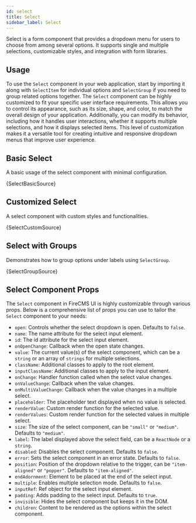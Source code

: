 ```yaml
---
id: select
title: Select
sidebar_label: Select
---
```


Select is a form component that provides a dropdown menu for users to choose from among several options. It supports single and multiple selections, customizable styles, and integration with form libraries.

## Usage

To use the `Select` component in your web application, start by importing it along with `SelectItem` for individual
options and `SelectGroup` if you need to group related options together. The `Select` component can be highly
customized to fit your specific user interface requirements. This allows you to control its appearance, such as its
size, shape, and color, to match the overall design of your application. Additionally, you can modify its behavior,
including how it handles user interactions, whether it supports multiple selections, and how it displays selected items.
This level of customization makes it a versatile tool for creating intuitive and responsive dropdown menus
that improve user experience.


## Basic Select

A basic usage of the select component with minimal configuration.


<CodeSample>
    <SelectBasicDemo />
</CodeSample>

<CodeBlock language="tsx">{SelectBasicSource}</CodeBlock>

## Customized Select

A select component with custom styles and functionalities.


<CodeSample>
    <SelectCustomDemo />
</CodeSample>

<CodeBlock language="tsx">{SelectCustomSource}</CodeBlock>

## Select with Groups

Demonstrates how to group options under labels using `SelectGroup`.


<CodeSample>
    <SelectGroupDemo />
</CodeSample>

<CodeBlock language="tsx">{SelectGroupSource}</CodeBlock>

## Select Component Props

The `Select` component in FireCMS UI is highly customizable through various props. Below is a comprehensive list of props you can use to tailor the `Select` component to your needs:

- `open`: Controls whether the select dropdown is open. Defaults to `false`.
- `name`: The name attribute for the select input element.
- `id`: The id attribute for the select input element.
- `onOpenChange`: Callback when the open state changes.
- `value`: The current value(s) of the select component, which can be a `string` or an array of `strings` for multiple selections.
- `className`: Additional classes to apply to the root element.
- `inputClassName`: Additional classes to apply to the input element.
- `onChange`: Handler function called when the select value changes.
- `onValueChange`: Callback when the value changes.
- `onMultiValueChange`: Callback when the value changes in a multiple select.
- `placeholder`: The placeholder text displayed when no value is selected.
- `renderValue`: Custom render function for the selected value.
- `renderValues`: Custom render function for the selected values in multiple select.
- `size`: The size of the select component, can be `"small"` or `"medium"`. Defaults to `"medium"`.
- `label`: The label displayed above the select field, can be a `ReactNode` or a `string`.
- `disabled`: Disables the select component. Defaults to `false`.
- `error`: Sets the select component in an error state. Defaults to `false`.
- `position`: Position of the dropdown relative to the trigger, can be `"item-aligned"` or `"popper"`. Defaults to `"item-aligned"`.
- `endAdornment`: Element to be placed at the end of the select input.
- `multiple`: Enables multiple selection mode. Defaults to `false`.
- `inputRef`: Ref object for the select input element.
- `padding`: Adds padding to the select input. Defaults to `true`.
- `invisible`: Hides the select component but keeps it in the DOM.
- `children`: Content to be rendered as the options within the select component.
